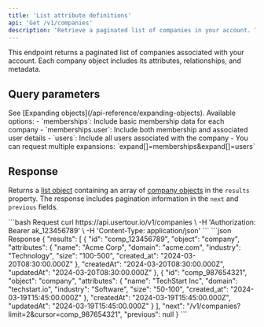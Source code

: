```yaml
---
title: 'List attribute definitions'
api: 'Get /v1/companies'
description: 'Retrieve a paginated list of companies in your account. The response includes company details and pagination information.'
---
```


This endpoint returns a paginated list of companies associated with your account. Each company object includes its attributes, relationships, and metadata.

## Query parameters

<PaginationParameters />
<ParamField path="expand" type="string | string[]">
  See [Expanding objects](/api-reference/expanding-objects). Available options:
  - `memberships`: Include basic membership data for each company
  - `memberships.user`: Include both membership and associated user details
  - `users`: Include all users associated with the company
  - You can request multiple expansions: `expand[]=memberships&expand[]=users`
</ParamField>

## Response

Returns a [list object](/api-reference/pagination#the-list-object) containing an array of [company objects](/api-reference/companies/model) in the `results` property. The response includes pagination information in the `next` and `previous` fields.

<RequestExample>
  ```bash Request
  curl https://api.usertour.io/v1/companies \
  -H 'Authorization: Bearer ak_123456789' \
  -H 'Content-Type: application/json'
  ```
</RequestExample>

<ResponseExample>
  ```json Response
  {
    "results": [
      {
        "id": "comp_123456789",
        "object": "company",
        "attributes": {
          "name": "Acme Corp",
          "domain": "acme.com",
          "industry": "Technology",
          "size": "100-500",
          "created_at": "2024-03-20T08:30:00.000Z"
        },
        "createdAt": "2024-03-20T08:30:00.000Z",
        "updatedAt": "2024-03-20T08:30:00.000Z"
      },
      {
        "id": "comp_987654321",
        "object": "company",
        "attributes": {
          "name": "TechStart Inc",
          "domain": "techstart.io",
          "industry": "Software",
          "size": "50-100",
          "created_at": "2024-03-19T15:45:00.000Z"
        },
        "createdAt": "2024-03-19T15:45:00.000Z",
        "updatedAt": "2024-03-19T15:45:00.000Z"
      }
    ],
    "next": "/v1/companies?limit=2&cursor=comp_987654321",
    "previous": null
  }
  ```
</ResponseExample>